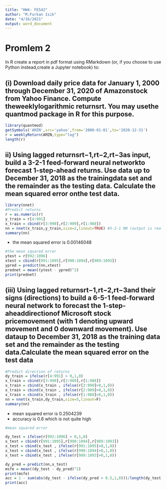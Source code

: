 ```yaml
---
title: "HW4- FE542"
author: "M.Furkan Isik"
date: "4/16/2021"
output: word_document
---
```




# Promlem 2

In R create a report in pdf format using RMarkdown (or, if you choose to use Python instead,create a Jupyter notebook) to:


## (i) Download daily price data for January 1, 2000 through December 31, 2020 of Amazonstock from Yahoo Finance. Compute theweeklylogarithmic returnsrt. You may usethe quantmod package in R for this purpose.
```r
library(quantmod)
getSymbols('AMZN',src='yahoo',from='2000-01-01',to='2020-12-31')
r = weeklyReturn(AMZN,type="log")
length(r)

```


## ii) Using lagged returnsrt−1,rt−2,rt−3as input, build a 3-2-1 feed-forward neural networkto forecast 1-step-ahead returns. Use data up to December 31, 2018 as the trainingdata set and the remainder as the testing data. Calculate the mean squared error onthe test data.


```r
library(nnet) 
#Predict returns
r = as.numeric(r)
y_train = r[4:991] 
x_train = cbind(r[3:990],r[2:989],r[1:988])
nn = nnet(x_train,y_train,size=2,linout=TRUE) #3-2-1 NN (output is real valued)
summary(nn)
```

- the mean squared error is 0.00146048
```r
#the mean squared error
ytest = r[992:1096]
xtest = cbind(r[991:1095],r[990:1094],r[989:1093])
ypred = predict(nn,xtest)
prednet = mean((ytest - ypred)^2)
print(prednet)


```




## (iii) Using lagged returnsrt−1,rt−2,rt−3and their signs (directions) to build a 6-5-1 feed-forward neural network to forecast the 1-step-aheaddirectionof Microsoft stock pricemovement (with 1 denoting upward movement and 0 downward movement). Use dataup to December 31, 2018 as the training data set and the remainder as the testing data.Calculate the mean squared error on the test data

```r
#Predict direction of returns
dy_train = ifelse(r[4:991] > 0,1,0)
x_train = cbind(r[3:990],r[2:989],r[1:988])
x_train = cbind(x_train , ifelse(r[3:990]>0,1,0))
x_train = cbind(x_train , ifelse(r[2:989]>0,1,0))
x_train = cbind(x_train , ifelse(r[1:988]>0,1,0))
nn = nnet(x_train,dy_train,size=5,linout=F) 
summary(nn)


```



- mean squared error is 0.2504239
- accuracy is 0.6 which is not quite high

```r
#mean squared error

dy_test = ifelse(r[992:1096] > 0,1,0)
x_test = cbind(r[991:1095],r[990:1094],r[989:1093])
x_test = cbind(x_test , ifelse(r[991:1095]>0,1,0))
x_test = cbind(x_test , ifelse(r[990:1094]>0,1,0))
x_test = cbind(x_test , ifelse(r[989:1093]>0,1,0))

dy_pred = predict(nn,x_test)
msfe = mean((dy_test - dy_pred)^2)
print(msfe)
acc = 1 - sum(abs(dy_test - ifelse(dy_pred > 0.5,1,0)))/length(dy_test)
print(acc)

```





